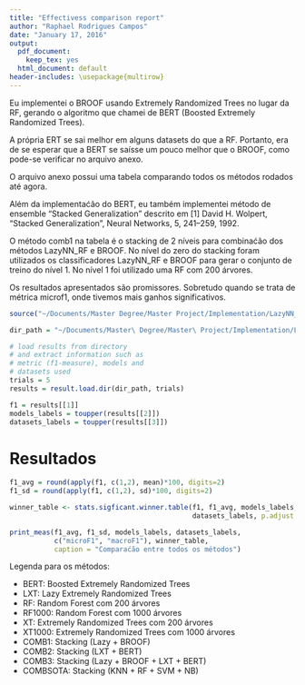 ```yaml
---
title: "Effectivess comparison report"
author: "Raphael Rodrigues Campos"
date: "January 17, 2016"
output:
  pdf_document:
    keep_tex: yes
  html_document: default
header-includes: \usepackage{multirow}
---
```


Eu implementei o BROOF usando Extremely Randomized Trees no lugar da RF, gerando o algoritmo que chamei de BERT (Boosted Extremely Randomized Trees).

A própria ERT se sai melhor em alguns datasets do que a RF. Portanto, era de se esperar
que a BERT se saísse um pouco melhor que o BROOF, como pode-se verificar no arquivo anexo.

O arquivo anexo possui uma tabela comparando todos os métodos rodados até agora.

Além da implementaćão do BERT, eu também implementei método de ensemble "Stacked Generalization" descrito em [1] David H. Wolpert, "Stacked Generalization", Neural Networks, 5, 241--259, 1992.

O método comb1 na tabela é o stacking de 2 níveis para combinaćão dos métodos LazyNN\_RF e BROOF. No nível do zero do stacking foram utilizados os classificadores LazyNN_RF e BROOF para gerar o conjunto de treino do nível 1. No nível 1 foi utilizado uma RF com 200 árvores.

Os resultados apresentados são promissores. Sobretudo quando se trata de métrica microf1, onde tivemos mais ganhos significativos.


```r
source("~/Documents/Master Degree/Master Project/Implementation/LazyNN_RF/experiments/reports/utils.R")

dir_path = "~/Documents/Master\ Degree/Master\ Project/Implementation/LazyNN_RF/release/results/results_python/"

# load results from directory
# and extract information such as
# metric (f1-measure), models and
# datasets used
trials = 5
results = result.load.dir(dir_path, trials)

f1 = results[[1]]
models_labels = toupper(results[[2]])
datasets_labels = toupper(results[[3]])

```

# Resultados

```r
f1_avg = round(apply(f1, c(1,2), mean)*100, digits=2)
f1_sd = round(apply(f1, c(1,2), sd)*100, digits=2)

winner_table <- stats.sigficant.winner.table(f1, f1_avg, models_labels,
                                             datasets_labels, p.adjust = "hommel")

print_meas(f1_avg, f1_sd, models_labels, datasets_labels,
           c("microF1", "macroF1"), winner_table, 
           caption = "Comparaćão entre todos os métodos")
```

Legenda para os métodos:

- BERT: Boosted Extremely Randomized Trees
- LXT: Lazy Extremely Randomized Trees
- RF: Random Forest com 200 árvores
- RF1000: Random Forest com 1000 árvores
- XT: Extremely Randomized Trees com 200 árvores
- XT1000: Extremely Randomized Trees com 1000 árvores
- COMB1: Stacking (Lazy + BROOF)
- COMB2: Stacking (LXT + BERT)
- COMB3: Stacking (Lazy + BROOF + LXT + BERT)
- COMBSOTA: Stacking (KNN + RF + SVM + NB)
